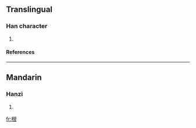 ==Translingual==
===Han character===
{{Han char|rn=75|rad=木|as=17|sn=21|four=|canj=木火火口 (DFFR)}}
# {{defn|Han|sort=木17}}
====References====
{{Han ref|kx=0562.260|dkj=15896|hdz=21322.060|uh=6AFF|ud=27391}}

----
==Mandarin==
===Hanzi===
{{cmn-hanzi|pin=[[liàn]] ([[lian4]]), [[yíng]] ([[ying2]])|wg=lien<sup>4</sup>, ying<sup>2</sup>}}
# {{defn|Mandarin}}

[[fr:櫿]]